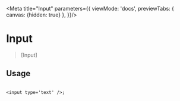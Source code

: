 
<Meta title="Input" parameters={{
  viewMode: 'docs',
  previewTabs: {
    canvas: {hidden: true}
  },
}}/>


# Input

> [Input]

## Usage

```tsx

<input type='text' />;
```
